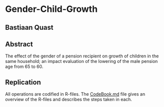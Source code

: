 Gender-Child-Growth
========================================================
Bastiaan Quast
--------------------------------------------------------

Abstract
--------------------------------------------------------
The effect of the gender of a pension recipient on growth of children in the same household; an impact evaluation of the lowering of the male pension age from 65 to 60.

Replication
--------------------------------------------------------
All operations are codified in R-files. The [CodeBook.md](/CodeBook.md) file gives an overview of the R-files and describes the steps taken in each.